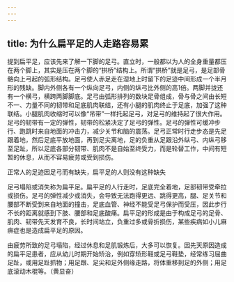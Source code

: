 ```yaml
---
---
---
```

title: 为什么扁平足的人走路容易累
---






提到扁平足，应该先来了解一下脚的足弓。直立时，一般都以为人的全身重量都压在两个脚上，其实是压在两个脚的“拱桥”结构上。所谓“拱桥”就是足弓，是足部骨骼向上弓起的弧形结构。足弓使人赤足走在湿地上时留下的足迹中间形成一个半月形的残缺。脚内外侧各有一个纵向足弓，内侧的纵弓比外侧的高1倍。两脚并拢还有一个横弓，横跨两脚脚底。足弓由弧形排列的数块足骨组成，骨与骨之间由长短不一、力量不同的韧带和足底肌肉联结，还有小腿的肌肉终止于足底，加强了这种联结。小腿肌肉收缩时可以像“吊带”一样托起足弓，对足弓的维持起了很大作用。足弓的韧带有一定的弹性，韧带的松紧决定了足弓的弹性。足弓的弹性可缓冲步行、跑跳时来自地面的冲击力，减少关节和脑的震荡。足弓正常时行走步态是先足跟着地，然后足底平放地面，再到足尖离地，足的负重从足跟沿外纵弓、内纵弓移至足趾，所以足底各部分韧带、肌肉不是自始至终受力，而是轮替工作，中间有短暂的休息，从而不容易疲劳或受到损伤。



正常人的足迹因足弓而有缺失，扁平足的人则没有这种缺失



足弓塌陷或消失称为扁平足。扁平足的人行走时，足底完全着地，足部韧带受牵拉或损伤。足弓的弹性减少或消失，会导致无法跑得更远、跳得更高，腿、足关节和腰部不断受到来自地面的撞击，足底血管、神经不能受足弓保护而受压，因此步行不长的距离就感到下肢、腰部和足底酸痛。扁平足的形成是由于构成足弓的足骨、肌肉、韧带先天发育不良，长时间站立，负重过多或骨折损伤，某些疾病如小儿麻痹症也是造成扁平足的原因。

由疲劳所致的足弓塌陷，经过休息和足肌锻炼后，大多可以恢复。因先天原因造成的扁平足患者，应从幼儿时期开始矫治，例如穿矫形鞋或足弓鞋垫，经常练习屈曲足趾，或用足趾抓物；用足跟、足尖和足外侧缘走路，将体重移到足的外侧；用足底滚动木棍等。（黄显奋）